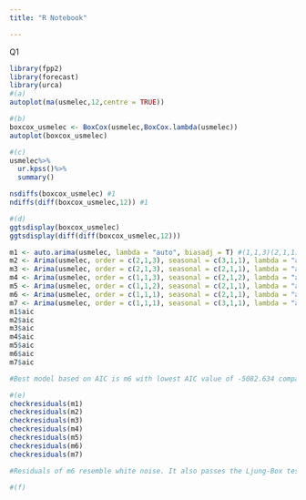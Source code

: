```yaml
---
title: "R Notebook"

---
```

Q1
```r
library(fpp2)
library(forecast)
library(urca)
#(a)
autoplot(ma(usmelec,12,centre = TRUE))

#(b)
boxcox_usmelec <- BoxCox(usmelec,BoxCox.lambda(usmelec))
autoplot(boxcox_usmelec)

#(c)
usmelec%>%
  ur.kpss()%>%
  summary()

nsdiffs(boxcox_usmelec) #1
ndiffs(diff(boxcox_usmelec,12)) #1

#(d)
ggtsdisplay(boxcox_usmelec)
ggtsdisplay(diff(diff(boxcox_usmelec,12)))

m1 <- auto.arima(usmelec, lambda = "auto", biasadj = T) #(1,1,3)(2,1,1)[12]
m2 <- Arima(usmelec, order = c(2,1,3), seasonal = c(3,1,1), lambda = "auto", biasadj = T)
m3 <- Arima(usmelec, order = c(2,1,3), seasonal = c(2,1,1), lambda = "auto", biasadj = T)
m4 <- Arima(usmelec, order = c(1,1,3), seasonal = c(2,1,2), lambda = "auto", biasadj = T)
m5 <- Arima(usmelec, order = c(1,1,2), seasonal = c(2,1,1), lambda = "auto", biasadj = T)
m6 <- Arima(usmelec, order = c(1,1,1), seasonal = c(2,1,1), lambda = "auto", biasadj = T)
m7 <- Arima(usmelec, order = c(1,1,1), seasonal = c(3,1,1), lambda = "auto", biasadj = T)
m1$aic
m2$aic
m3$aic
m4$aic
m5$aic
m6$aic
m7$aic

#Best model based on AIC is m6 with lowest AIC value of -5082.634 compared to the other models.

#(e)
checkresiduals(m1)
checkresiduals(m2)
checkresiduals(m3)
checkresiduals(m4)
checkresiduals(m5)
checkresiduals(m6)
checkresiduals(m7)

#Residuals of m6 resemble white noise. It also passes the Ljung-Box test with p-value of 0.08318.

#(f)

```

```r

```

